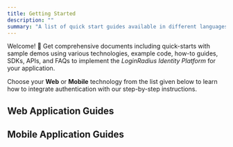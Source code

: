 ```yaml
---
title: Getting Started
description: ""
summary: "A list of quick start guides available in different languages and platforms"
---
```


Welcome! 👋 Get comprehensive documents including quick-starts with sample demos using various technologies, example code, how-to guides, SDKs, APIs, and FAQs to implement the *LoginRadius Identity Platform* for your application. 


Choose your **Web** or **Mobile** technology from the list given below to learn how to integrate authentication with our step-by-step instructions.

<!--- >If you quickly want to try our solution without setting up technology-specific demos, refer to this Quick Start with Auth Page document. --->

## Web Application Guides

<DocSetMenu>
  <DocSet link="/guides/web-nodejs" text="Node JS" icon={"nodejs"} />
  <DocSet link="/guides/web-java" text="Java" icon={"java"} />
  <DocSet link="/guides/web-php" text="PHP" icon={"php"} />
  <DocSet link="/guides/web-python" text="Python" icon={"python"} />
  <DocSet link="/guides/web-ror" text="Ruby On Rails" icon={"ruby"} />
  <DocSet link="/guides/web-golang" text="Go Lang" icon={"go-lang"} />
  <DocSet link="/guides/web-dotnet" text="ASP.NET" icon={"aspx"} />
</DocSetMenu>

## Mobile Application Guides

<DocSetMenu>
  <DocSet link="/guides/mobile-ios" text="IOS" icon={"apple"} />
  <DocSet link="/guides/mobile-android" text="Android" icon={"android"} />
</DocSetMenu>
